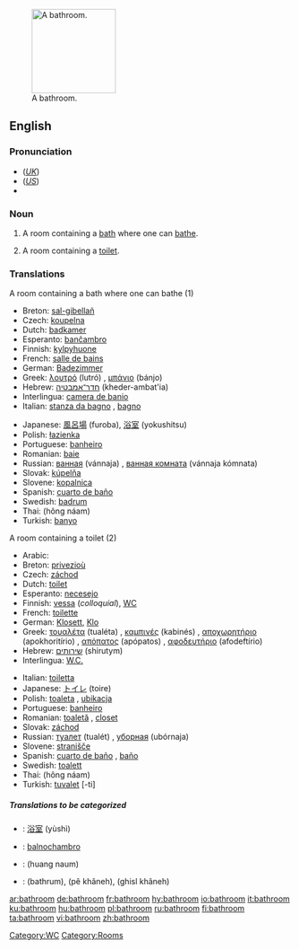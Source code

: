 [[Image:Bathroom in the Beamish Museum 01.JPG|thumb|150px|right|A bathroom.]]
==English==

===Pronunciation===
*(''[[Received Pronunciation|UK]]'') {{IPA|/ˈbɑːθɹuːm/}}
*(''[[General American|US]]'') {{IPA|/ˈbæθɹuːm/}}
*{{audio|en-us-bathroom.ogg|Audio (US)}}

===Noun===
{{en-noun}}

# A room containing a [[bath]] where one can [[bathe]].
# {{italbrac|chiefly North American}} A room containing a [[toilet]].

===Translations===
;A room containing a bath where one can bathe (1)
{{top}}
*Breton: [[sal-gibellañ]] {{f}}
*Czech: [[koupelna]] {{f}}
*Dutch: [[badkamer]] {{f}}
*Esperanto: [[banĉambro]]
*Finnish: [[kylpyhuone]]
*French: [[salle de bains]] {{f}}
*German: [[Badezimmer]]
*Greek: [[λουτρό]] (lutró) {{n}}, [[μπάνιο]] (bánjo) {{n}}
*Hebrew: [[חדר־אמבטיה]] (kheder-ambat'ia) {{m}}
*Interlingua: [[camera de banio]]
*Italian: [[stanza da bagno]] {{f}}, [[bagno]] {{m}}
{{mid}}
*Japanese: [[風呂場]] (furoba), [[浴室]] (yokushitsu)
*Polish: [[łazienka]] {{f}}
*Portuguese: [[banheiro]] {{m}}
*Romanian: [[baie]] {{f}}
*Russian: [[ванная]] (vánnaja) {{f}}, [[ванная комната]] (vánnaja kómnata) {{f}}
*Slovak: [[kúpelňa]] {{f}}
*Slovene: [[kopalnica]] {{f}}
*Spanish: [[cuarto de baño]] {{m}}
*Swedish: [[badrum]] {{n}}
*Thai: {{THchar|[[ห้องน้ำ]]}} (hông náam)
*Turkish: [[banyo]]
{{bottom}}

;A room containing a toilet (2)
{{top}}
*Arabic: {{ARchar|[[مرحاض]]}} {{Unicode|(merħá:ɖ)}} {{m}}
*Breton: [[privezioù]] {{p}}
*Czech: [[záchod]] {{m}}
*Dutch: [[toilet]] {{n}}
*Esperanto: [[necesejo]]
*Finnish: [[vessa]] (''colloquial''), [[WC]]
*French: [[toilette]] {{f}}
*German: [[Klosett]], [[Klo]]
*Greek: [[τουαλέτα]] (tualéta) {{f}}, [[καμπινές]] (kabinés) {{m}}, [[αποχωρητήριο]] (apokhoritírio) {{n}}, [[απόπατος]] (apópatos) {{m}}, [[αφοδευτήριο]] (afodeftírio) {{n}}
*Hebrew: [[שירותים]] (shirutym)
*Interlingua: [[W.C.]]
{{mid}}
*Italian: [[toiletta]] {{f}}
*Japanese: [[トイレ]] (toire)
*Polish: [[toaleta]] {{f}}, [[ubikacja]] {{f}}
*Portuguese: [[banheiro]] {{m}}
*Romanian: [[toaletă]] {{f}}, [[closet]] {{n}}
*Slovak: [[záchod]] {{m}}
*Russian: [[туалет]] (tualét) {{m}}, [[уборная]] (ubórnaja) {{f}}
*Slovene: [[stranišče]] {{n}}
*Spanish: [[cuarto de baño]] {{m}}, [[baño]] {{m}}
*Swedish: [[toalett]] {{c}}
*Thai: {{THchar|[[ห้องน้ำ]]}} (hông náam)
*Turkish: [[tuvalet]] [-ti]
{{bottom}}

=====Translations to be categorized=====
{{checktrans}}
*{{ttbc|Chinese}}: [[浴室]] (yùshì)
*{{ttbc|Ido}}: [[balnochambro]]
*{{ttbc|Lao}}: (huang naum)
*{{ttbc|Urdu}}: {{URchar|[[باٹھروم]]}} (bathrum), {{URchar|[[پا خانه]]}} (pê khâneh), {{URchar|[[غسل خانه]]}} (ghisl khâneh)

[[Category:WC]]
[[Category:Rooms]]

[[ar:bathroom]]
[[de:bathroom]]
[[fr:bathroom]]
[[hy:bathroom]]
[[io:bathroom]]
[[it:bathroom]]
[[ku:bathroom]]
[[hu:bathroom]]
[[pl:bathroom]]
[[ru:bathroom]]
[[fi:bathroom]]
[[ta:bathroom]]
[[vi:bathroom]]
[[zh:bathroom]]